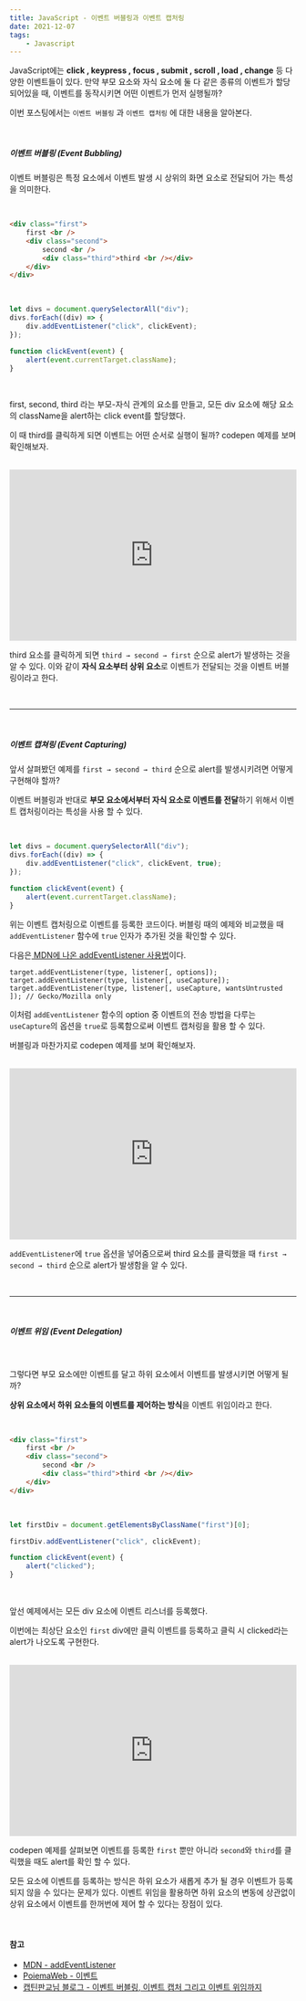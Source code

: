 ```yaml
---
title: JavaScript - 이벤트 버블링과 이벤트 캡처링
date: 2021-12-07
tags:
    - Javascript
---
```


JavaScript에는 **click , keypress , focus , submit , scroll , load , change** 등 다양한 이벤트들이 있다. 만약 부모 요소와 자식 요소에 둘 다 같은 종류의 이벤트가 할당 되어있을 때, 이벤트를 동작시키면 어떤 이벤트가 먼저 실행될까?

이번 포스팅에서는 `이벤트 버블링` 과 `이벤트 캡처링` 에 대한 내용을 알아본다.

<br />

##### 이벤트 버블링 (Event Bubbling)

이벤트 버블링은 특정 요소에서 이벤트 발생 시 상위의 화면 요소로 전달되어 가는 특성을 의미한다.

<br />

```html
<div class="first">
	first <br />
	<div class="second">
		second <br />
		<div class="third">third <br /></div>
	</div>
</div>
```

<br />

```js
let divs = document.querySelectorAll("div");
divs.forEach((div) => {
	div.addEventListener("click", clickEvent);
});

function clickEvent(event) {
	alert(event.currentTarget.className);
}
```

<br />

first, second, third 라는 부모-자식 관계의 요소를 만들고, 모든 div 요소에 해당 요소의 className을 alert하는 click event를 할당했다.

이 때 third를 클릭하게 되면 이벤트는 어떤 순서로 실행이 될까? codepen 예제를 보며 확인해보자.

<br />

<iframe
	height="300"
	style="width: 100%;"
	scrolling="no"
	title="Untitled"
	src="https://codepen.io/jongminfire/embed/LYzNZpM?default-tab=html%2Cresult"
	frameborder="no"
	loading="lazy"
	allowtransparency="true"
	allowfullscreen="true"
>
	See the Pen <a href="https://codepen.io/jongminfire/pen/LYzNZpM">Untitled</a> by Jongminfire (<a href="https://codepen.io/jongminfire">@jongminfire</a>) on <a href="https://codepen.io">CodePen</a>
	.
</iframe>

<br />

third 요소를 클릭하게 되면 `third → second → first` 순으로 alert가 발생하는 것을 알 수 있다. 이와 같이 **자식 요소부터 상위 요소**로 이벤트가 전달되는 것을 이벤트 버블링이라고 한다.

<br />

---

<br />

##### 이벤트 캡쳐링 (Event Capturing)

앞서 살펴봤던 예제를 `first → second → third` 순으로 alert를 발생시키려면 어떻게 구현해야 할까? <br/>

이벤트 버블링과 반대로 **부모 요소에서부터 자식 요소로 이벤트를 전달**하기 위해서 이벤트 캡처링이라는 특성을 사용 할 수 있다.

<br />

```js
let divs = document.querySelectorAll("div");
divs.forEach((div) => {
	div.addEventListener("click", clickEvent, true);
});

function clickEvent(event) {
	alert(event.currentTarget.className);
}
```

위는 이벤트 캡처링으로 이벤트를 등록한 코드이다. 버블링 때의 예제와 비교했을 때 `addEventListener` 함수에 `true` 인자가 추가된 것을 확인할 수 있다.

다음은[ MDN에 나온 addEventListener 사용법](https://developer.mozilla.org/ko/docs/Web/API/EventTarget/addEventListener)이다.

```
target.addEventListener(type, listener[, options]);
target.addEventListener(type, listener[, useCapture]);
target.addEventListener(type, listener[, useCapture, wantsUntrusted ]); // Gecko/Mozilla only
```

이처럼 `addEventListener` 함수의 option 중 이벤트의 전송 방법을 다루는 `useCapture`의 옵션을 `true`로 등록함으로써 이벤트 캡처링을 활용 할 수 있다.

버블링과 마찬가지로 codepen 예제를 보며 확인해보자.

<br />

<iframe
	height="300"
	style="width: 100%;"
	scrolling="no"
	title="Untitled"
	src="https://codepen.io/jongminfire/embed/WNZwWGM?default-tab=html%2Cresult"
	frameborder="no"
	loading="lazy"
	allowtransparency="true"
	allowfullscreen="true"
>
	See the Pen <a href="https://codepen.io/jongminfire/pen/WNZwWGM">Untitled</a> by Jongminfire (<a href="https://codepen.io/jongminfire">@jongminfire</a>) on <a href="https://codepen.io">CodePen</a>.
</iframe>

<br />

`addEventListener`에 `true` 옵션을 넣어줌으로써 third 요소를 클릭했을 때 `first → second → third` 순으로 alert가 발생함을 알 수 있다.

<br />

---

<br />

##### 이벤트 위임 (Event Delegation)

<br />

그렇다면 부모 요소에만 이벤트를 달고 하위 요소에서 이벤트를 발생시키면 어떻게 될까?

**상위 요소에서 하위 요소들의 이벤트를 제어하는 방식**을 이벤트 위임이라고 한다.

<br />

```html
<div class="first">
	first <br />
	<div class="second">
		second <br />
		<div class="third">third <br /></div>
	</div>
</div>
```

<br />

```js
let firstDiv = document.getElementsByClassName("first")[0];

firstDiv.addEventListener("click", clickEvent);

function clickEvent(event) {
	alert("clicked");
}
```

<br />

앞선 예제에서는 모든 div 요소에 이벤트 리스너를 등록했다.

이번에는 최상단 요소인 `first` div에만 클릭 이벤트를 등록하고 클릭 시 clicked라는 alert가 나오도록 구현한다.

<br />

<iframe
	height="300"
	style="width: 100%;"
	scrolling="no"
	title="Untitled"
	src="https://codepen.io/jongminfire/embed/rNGegNV?default-tab=html%2Cresult"
	frameborder="no"
	loading="lazy"
	allowtransparency="true"
	allowfullscreen="true"
>
	See the Pen <a href="https://codepen.io/jongminfire/pen/rNGegNV">Untitled</a> by Jongminfire (<a href="https://codepen.io/jongminfire">@jongminfire</a>) on <a href="https://codepen.io">CodePen</a>
	.
</iframe>

<br />

codepen 예제를 살펴보면 이벤트를 등록한 `first` 뿐만 아니라 `second`와 `third`를 클릭했을 때도 alert를 확인 할 수 있다. <br/>

모든 요소에 이벤트를 등록하는 방식은 하위 요소가 새롭게 추가 될 경우 이벤트가 등록되지 않을 수 있다는 문제가 있다. 이벤트 위임을 활용하면 하위 요소의 변동에 상관없이 상위 요소에서 이벤트를 한꺼번에 제어 할 수 있다는 장점이 있다.

<br />

#### 참고

-   [MDN - addEventListener](https://developer.mozilla.org/ko/docs/Web/API/EventTarget/addEventListener)
-   [PoiemaWeb - 이벤트](https://poiemaweb.com/js-event)
-   [캡틴판교님 블로그 - 이벤트 버블링, 이벤트 캡처 그리고 이벤트 위임까지](https://joshua1988.github.io/web-development/javascript/event-propagation-delegation/#%EC%9D%B4%EB%B2%A4%ED%8A%B8-%EC%9C%84%EC%9E%84---event-delegation)
